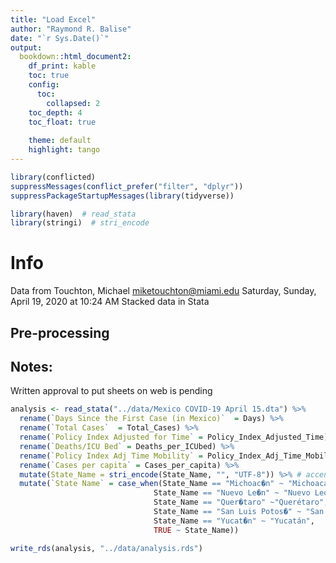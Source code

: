 ```yaml
---
title: "Load Excel"
author: "Raymond R. Balise"
date: "`r Sys.Date()`"
output: 
  bookdown::html_document2:
    df_print: kable
    toc: true
    config:
      toc:
        collapsed: 2
    toc_depth: 4
    toc_float: true
    
    theme: default
    highlight: tango
---
```


```r
library(conflicted)
suppressMessages(conflict_prefer("filter", "dplyr"))
suppressPackageStartupMessages(library(tidyverse))

library(haven)  # read_stata
library(stringi)  # stri_encode
```

# Info
Data from Touchton, Michael <miketouchton@miami.edu> Saturday, Sunday, April 19, 2020 at 10:24 AM  Stacked data in Stata

## Pre-processing

## Notes:
Written approval to put sheets on web is pending

```r
analysis <- read_stata("../data/Mexico COVID-19 April 15.dta") %>% 
  rename(`Days Since the First Case (in Mexico)`  = Days) %>% 
  rename(`Total Cases`  = Total_Cases) %>% 
  rename(`Policy Index Adjusted for Time` = Policy_Index_Adjusted_Time) %>% 
  rename(`Deaths/ICU Bed` = Deaths_per_ICUbed) %>% 
  rename(`Policy Index Adj Time Mobility` = Policy_Index_Adj_Time_Mobility)
  rename(`Cases per capita` = Cases_per_capita) %>% 
  mutate(State_Name = stri_encode(State_Name, "", "UTF-8")) %>% # accents
  mutate(`State Name` = case_when(State_Name == "Michoac�n" ~ "Michoacán",
                                State_Name == "Nuevo Le�n" ~ "Nuevo León",
                                State_Name == "Quer�taro" ~"Querétaro",
                                State_Name == "San Luis Potos�" ~ "San Luis Potosí",
                                State_Name == "Yucat�n" ~ "Yucatán",
                                TRUE ~ State_Name))

write_rds(analysis, "../data/analysis.rds")

```


